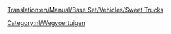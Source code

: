 [[Translation:en/Manual/Base Set/Vehicles/Sweet Trucks]]

{{nl/Wegvoertuig|name     = MightyMover Snoeptruck
  |img      = MightyMover Sweet.png
  |price    = £4.797 (€9.594)
  |speed    = 30 mph (48 km/h)
  |annual   = £421 (€842)
  |designed = 1936
  |life     = 15
  |capacity = 17 zakken [[nl/snoep|snoep]]
}}
{{nl/Wegvoertuig|name     = Powernaught Snoeptruck
  |img      = Powernaught Sweet.png
  |price    = £6.027 (€12.054)
  |speed    = 55 mph (88 km/h)
  |annual   = £787 (€1.574)
  |designed = 1979
  |life     = 15
  |capacity = 19 zakken [[nl/snoep|snoep]]
}}
{{nl/Wegvoertuig|name     = Wizzowow Snoeptruck
  |img      = Wizzow Sweet.png
  |price    = £6.437 (€12.874)
  |speed    = 70 mph (112 km/h)
  |annual   = £1.125 (€2.250)
  |designed = 2017
  |life     = 15
  |capacity = 22 zakken [[nl/snoep|snoep]]
}}
[[Category:nl/Wegvoertuigen]]